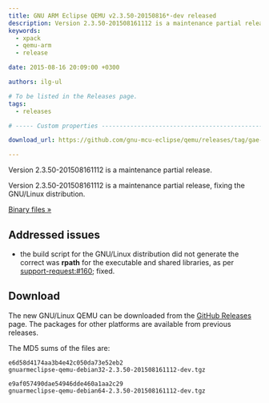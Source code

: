```yaml
---
title: GNU ARM Eclipse QEMU v2.3.50-20150816*-dev released
description: Version 2.3.50-201508161112 is a maintenance partial release of GNU ARM Eclipse QEMU.
keywords:
  - xpack
  - qemu-arm
  - release

date: 2015-08-16 20:09:00 +0300

authors: ilg-ul

# To be listed in the Releases page.
tags:
  - releases

# ----- Custom properties -----------------------------------------------------

download_url: https://github.com/gnu-mcu-eclipse/qemu/releases/tag/gae-2.3.50-20150816/

---
```


<head><title>{frontMatter.title}</title></head>

Version 2.3.50-201508161112 is a maintenance partial release.

<!-- truncate -->

Version 2.3.50-201508161112 is a maintenance partial release, fixing the GNU/Linux distribution.

<!-- truncate -->

<p><a href={frontMatter.download_url}>Binary files »</a></p>

## Addressed issues

* the build script for the GNU/Linux distribution did not generate the correct was **rpath** for the executable and shared libraries, as per [support-request:#160](https://sourceforge.net/p/gnuarmeclipse/support-requests/160/); fixed.

## Download

The new GNU/Linux QEMU can be downloaded from the <a href={frontMatter.download_url}>GitHub Releases</a> page. The packages for other platforms are available from previous releases.

The MD5 sums of the files are:

	e6d58d4174aa3b4e42c050da73e52eb2
	gnuarmeclipse-qemu-debian32-2.3.50-201508161112-dev.tgz

	e9af057490dae54946dde460a1aa2c29
	gnuarmeclipse-qemu-debian64-2.3.50-201508161112-dev.tgz
